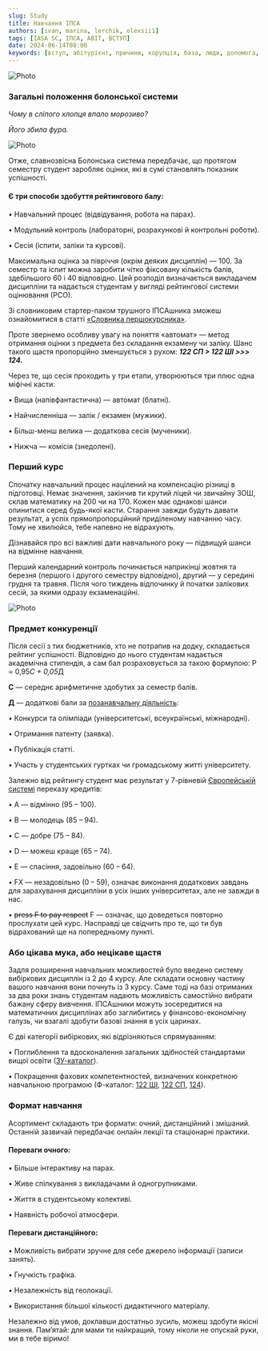 ```yaml
---
slug: Study
title: Навчання ІПСА
authors: [ivan, marina, lerchik, olexsii1]
tags: [IASA SC, ІПСА, ABIT, ВСТУП]
date: 2024-06-14T08:00
keywords: [вступ, абітурієнт, причини, корупція, база, люди, допомога, дедлайн, знання, Студрада, робота, можливості]
---
```


![Photo](./first.png)

<!--truncate-->

### Загальні положення болонської системи

_Чому в сліпого хлопця впало морозиво?_

_Його збила фура._

![Photo](./firstphoto.png)

Отже, славнозвісна Болонська система передбачає, що протягом семестру студент заробляє оцінки, які в сумі становлять показник успішності.

#### Є три способи здобуття рейтингового балу:

• Навчальний процес (відвідування, робота на парах).

• Модульний контроль (лабораторні, розрахункові й контрольні роботи).

• Сесія (іспити, заліки та курсові).

Максимальна оцінка за півріччя (окрім деяких дисциплін) — 100. За семестр та іспит можна заробити чітко фіксовану кількість балів, здебільшого 60 і 40 відповідно. Цей розподіл визначається викладачем дисципліни та надається студентам у вигляді рейтингової системи оцінювання (РСО).

Зі словниковим стартер-паком трушного ІПСАшника зможеш ознайомитися в статті [«Словника першокурсника»](https://iasastudentcouncil.github.io/iasa-sc-blog/blog/Dictionary).

Проте звернемо особливу увагу на поняття «автомат» — метод отримання оцінки з предмета без складання екзамену чи заліку. Шанс такого щастя пропорційно зменшується з рухом:
**_122 СП > 122 ШІ >>> 124._**

Через те, що сесія проходить у три етапи, утворюються три плюс одна міфічні касти:

• Вища (напівфантастична) — автомат (блатні).

• Найчисленніша — залік / екзамен (мужики).

• Більш-менш велика — додаткова сесія (мученики).

• Нижча — комісія (знедолені).

### Перший курс

Спочатку навчальний процес націлений на компенсацію різниці в підготовці. Немає значення, закінчив ти крутий ліцей чи звичайну ЗОШ, склав математику на 200 чи на 170. Кожен має однакові шанси опинитися серед будь-якої касти. Старання завжди будуть давати результат, а успіх прямопропорційний приділеному навчанню часу. Тому не хвилюйся, тебе напевно не відрахують.

Дізнавайся про всі важливі дати навчального року — підвищуй шанси на відмінне навчання.

Перший календарний контроль починається наприкінці жовтня та березня (першого і другого семестру відповідно), другий — у середині грудня та травня. Після чого тиждень відпочинку й початки залікових сесій, за якими одразу екзаменаційні.

![Photo](./calendar.jpg)

### Предмет конкуренції

Після сесії з тих бюджетників, хто не потрапив на додку, складається рейтинг успішності. Відповідно до нього студентам надається академічна стипендія, а сам бал розраховується за такою формулою:
P = 0,95*С + 0,05*Д

**С** — середнє арифметичне здобутих за семестр балів.

**Д** — додаткові бали за [позанавчальну діяльність](https://dnvr.kpi.ua/wp-content/uploads/2021/07/%D0%9D%D0%B0%D0%BA%D0%B0%D0%B7_%E2%84%96%D0%9D%D0%9E%D0%9D_195_2021_%D0%B2%D1%96%D0%B6_13_07_2021_%D0%9F%D1%80%D0%BE_%D0%B2%D0%BD%D0%B5%D1%81%D0%B5%D0%BD%D0%BD%D1%8F_%D0%B7%D0%BC%D1%96%D0%BD_%D0%B4%D0%BE_%D0%BD%D0%B0%D0%BA%D0%B0%D0%B7%D1%83_%D0%B2%D1%96%D0%B4.pdf):

• Конкурси та олімпіади (університетські, всеукраїнські, міжнародні).

• Отримання патенту (заявка).

• Публікація статті.

• Участь у студентських гуртках чи громадському житті університету.

Залежно від рейтингу студент має результат у 7-рівневій [Європейській системі](https://uk.wikipedia.org/wiki/%D0%84%D0%B2%D1%80%D0%BE%D0%BF%D0%B5%D0%B9%D1%81%D1%8C%D0%BA%D0%B0_%D0%BA%D1%80%D0%B5%D0%B4%D0%B8%D1%82%D0%BD%D0%B0_%D1%82%D1%80%D0%B0%D0%BD%D1%81%D1%84%D0%B5%D1%80%D0%BD%D0%BE-%D0%BD%D0%B0%D0%BA%D0%BE%D0%BF%D0%B8%D1%87%D1%83%D0%B2%D0%B0%D0%BB%D1%8C%D0%BD%D0%B0_%D1%81%D0%B8%D1%81%D1%82%D0%B5%D0%BC%D0%B0) переказу кредитів:

• A — відмінно (95 – 100).

• В — молодець (85 – 94).

• С — добре (75 – 84).

• D — можеш краще (65 – 74).

• Е — спасіння, задовільно (60 – 64).

• FX — незадовільно (0 – 59), означає виконання додаткових завдань для зарахування дисципліни в усіх інших університетах, але не завжди в нас.

• ~~press F to pay respect~~ F — означає, що доведеться повторно прослухати цей курс. Насправді це свідчить про те, що ти був відрахований ще на попередньому пункті.

### Або цікава мука, або нецікаве щастя

Задля розширення навчальних можливостей було введено систему вибіркових дисциплін із 2 до 4 курсу. Але складати основну частину вашого навчання вони почнуть із 3 курсу. Саме тоді на базі отриманих за два роки знань студентам надають можливість самостійно вибрати бажану сферу вивчення. ІПСАшники можуть зосередитися на математичних дисциплінах або заглибитись у фінансово-економічну галузь, чи взагалі здобути базові знання в усіх царинах.

Є дві категорії вибіркових, які відрізняються спрямуванням:

• Поглиблення та вдосконалення загальних здібностей стандартами вищої освіти ([ЗУ-каталог](https://osvita.kpi.ua/sites/default/files/downloads/zu-katalog-2024.pdf)).

• Покращення фахових компетентностей, визначених конкретною навчальною програмою (Ф-каталог: [122 ШІ](https://osvita.kpi.ua/sites/default/files/f-catalog/fkat_122_oppb_smshi_2024.pdf), [122 СП](https://osvita.kpi.ua/sites/default/files/f-catalog/fkat_122_oppb_isoro_2024.pdf), [124](https://osvita.kpi.ua/sites/default/files/f-catalog/fkat_124_oppb_sau_2024.pdf)).

### Формат навчання

Асортимент складають три формати: очний, дистанційний і змішаний. Останній зазвичай передбачає онлайн лекції та стаціонарні практики.

#### Переваги очного:

• Більше інтерактиву на парах.

• Живе спілкування з викладачами й одногрупниками.

• Життя в студентському колективі.

• Наявність робочої атмосфери.

#### Переваги дистанційного:

• Можливість вибрати зручне для себе джерело інформації (записи занять).

• Гнучкість графіка.

• Незалежність від геолокації.

• Використання більшої кількості дидактичного матеріалу.

Незалежно від умов, доклавши достатньо зусиль, можеш здобути якісні знання. Пам’ятай: для мами ти найкращий, тому ніколи не опускай руки, ми в тебе віримо!

